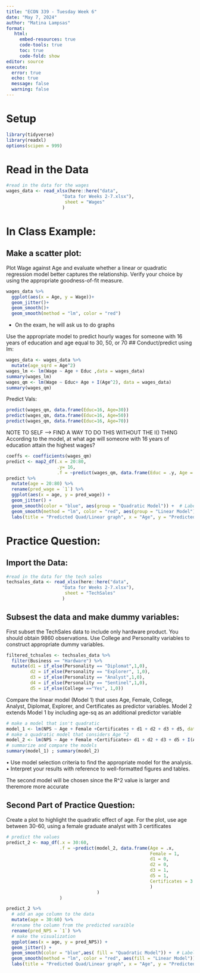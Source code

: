 ```yaml
---
title: "ECON 339 - Tuesday Week 6"
date: "May 7, 2024"
author: "Matina Lampsas"
format: 
   html:
     embed-resources: true
     code-tools: true
     toc: true
     code-fold: show
editor: source
execute: 
  error: true
  echo: true
  message: false
  warning: false
---
```


# Setup
```r
library(tidyverse)
library(readxl)
options(scipen = 999)

```

# Read in the Data 
```r
#read in the data for the wages 
wages_data <- read_xlsx(here::here("data",
                     "Data for Weeks 2-7.xlsx"), 
                      sheet = "Wages"
                     )
```

# In Class Example:
## Make a scatter plot: 
Plot Wage against Age and evaluate whether a linear or quadratic regression 
model better captures the relationship. Verify your choice by using the 
appropriate goodness-of-fit measure.
```r
wages_data %>% 
  ggplot(aes(x = Age, y = Wage))+
  geom_jitter()+ 
  geom_smooth()+ 
  geom_smooth(method = "lm", color = "red")
```
* On the exam, he will ask us to do graphs

Use the appropriate model to predict hourly wages for someone with 16 
years of education and age equal to 30, 50, or 70
## Conduct/predict using lm: 
```r
wages_data <- wages_data %>% 
  mutate(age_sqrd = Age^2)
wages_lm <- lm(Wage ~ Age + Educ ,data = wages_data)
summary(wages_lm)
wages_qm <- lm(Wage ~ Educ+ Age + I(Age^2), data = wages_data)
summary(wages_qm)
```
Predict Vals: 
```r
predict(wages_qm, data.frame(Educ=16, Age=30))
predict(wages_qm, data.frame(Educ=16, Age=50))
predict(wages_qm, data.frame(Educ=16, Age=70))

```
NOTE TO SELF --> FIND A WAY TO DO THIS WITHOUT THE I() THING
According to the model, at what age will someone with 16 years of 
education attain the highest wages?

```r
coeffs <- coefficients(wages_qm)
predict <- map2_df(.x = 20:80,
                   .y= 16,
                   .f = ~predict(wages_qm, data.frame(Educ = .y, Age = .x)))
predict %>%
  mutate(age = 20:80) %>%
  rename(pred_wage = `1`) %>%
  ggplot(aes(x = age, y = pred_wage)) +
  geom_jitter() +
  geom_smooth(color = "blue", aes(group = "Quadratic Model")) +  # Labeling the blue line as quadratic
  geom_smooth(method = "lm", color = "red", aes(group = "Linear Model")) +  # Labeling the red line as linear
  labs(title = "Predicted Quad/Linear graph", x = "Age", y = "Predicted Wage", color = "Model Key")
```

# Practice Question: 
## Import the Data: 
```r
#read in the data for the tech sales 
techsales_data <- read_xlsx(here::here("data",
                     "Data for Weeks 2-7.xlsx"), 
                      sheet = "TechSales"
                     )
```

## Subsest the data and make dummy variables: 
First subset the TechSales data to include only hardware product. You should obtain 9860 
observations. Use College and Personality variables to construct appropriate dummy 
variables. 
```r
filtered_tchsales <- techsales_data %>% 
  filter(Business == "Hardware") %>% 
  mutate(d1 = if_else(Personality == "Diplomat",1,0),
         d2 = if_else(Personality == "Explorer", 1,0),
         d3 = if_else(Personality == "Analyst",1,0),
         d4 = if_else(Personality == "Sentinel",1,0),
         d5 = if_else(College =="Yes", 1,0))

```
Compare the linear model (Model 1) that uses Age, Female, College, Analyst, 
Diplomat, Explorer, and Certificates as predictor variables. Model 2 extends Model 1 by 
including age-sq as an additional predictor variable
```r
# make a model that isn't quadratic
model_1 <- lm(NPS ~ Age + Female +Certificates + d1 + d2 + d3 + d5, data = filtered_tchsales)
# make a quadratic model that considers Age ^2
model_2 <- lm(NPS ~ Age + Female +Certificates+ d1 + d2 + d3 + d5 + I(Age^2), data = filtered_tchsales)
# summarize and compare the models
summary(model_1) ; summary(model_2)
```

• Use model selection criteria to find the appropriate model for the analysis. 
• Interpret your results with reference to well-formatted figures and tables.

The second model will be chosen since the R^2 value is larger and theremore more accurate

## Second Part of Practice Question:
Create a plot to highlight the quadratic effect of age. For the plot, use age between 30-60, using a female graduate analyst with 3 certificates

```r
# predict the values 
predict_2 <- map_df(.x = 30:60,
                    .f = ~predict(model_2, data.frame(Age = .x, 
                                                      Female = 1, 
                                                      d1 = 0,
                                                      d2 = 0,
                                                      d3 = 1,
                                                      d5 = 1,
                                                      Certificates = 3
                                                      )
                                  )
                    )

predict_2 %>%
  # add an age column to the data
  mutate(age = 30:60) %>%
  #rename the column from the predicted varaible
  rename(pred_NPS = `1`) %>%
  # make the visualization
  ggplot(aes(x = age, y = pred_NPS)) +
  geom_jitter() +
  geom_smooth(color = "blue",aes( fill = "Quadratic Model")) +  # Labeling the blue line as quadratic
  geom_smooth(method = "lm", color = "red", aes(fill = "Linear Model")) +  # Labeling the red line as linear
  labs(title = "Predicted Quad/Linear graph", x = "Age", y = "Predicted Wage", color = "Model Key") 

```
 

